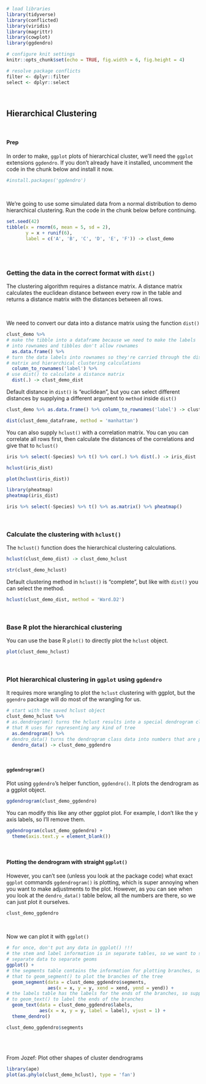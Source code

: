 ```{r setup, include=FALSE}
# load libraries
library(tidyverse)
library(conflicted)
library(viridis)
library(magrittr)
library(cowplot)
library(ggdendro)

# configure knit settings
knitr::opts_chunk$set(echo = TRUE, fig.width = 6, fig.height = 4)

# resolve package conflicts
filter <- dplyr::filter
select <- dplyr::select
```

<br>

## Hierarchical Clustering

<br>

#### Prep

In order to make, `ggplot` plots of hierarchical cluster, we'll need the `ggplot` extensions `ggdendro`. If you don't already have it installed, uncomment the code in the chunk below and install it now.

```{r}
#install.packages('ggdendro')
```

<br>

We're going to use some simulated data from a normal distribution to demo hierarchical clustering. Run the code in the chunk below before continuing.

```{r}
set.seed(42)
tibble(x = rnorm(6, mean = 5, sd = 2), 
       y = x + runif(6),
       label = c('A', 'B', 'C', 'D', 'E', 'F')) -> clust_demo
```

<br><br>

### Getting the data in the correct format with `dist()`

The clustering algorithm requires a distance matrix. A distance matrix calculates the euclidean distance between every row in the table and returns a distance matrix with the distances between all rows.

<br>

We need to convert our data into a distance matrix using the function `dist()`

```{r}
clust_demo %>% 
# make the tibble into a dataframe because we need to make the labels
# into rownames and tibbles don't allow rownames
  as.data.frame() %>%
# turn the data labels into rownames so they're carried through the distance
# matrix and hierarchical clustering calculations
  column_to_rownames('label') %>%
# use dist() to calculate a distance matrix
  dist(.) -> clust_demo_dist
```

Default distance in `dist()` is "euclidean", but you can select different distances by supplying a different argument to `method` inside `dist()`

```{r}
clust_demo %>% as.data.frame() %>% column_to_rownames('label') -> clust_demo_dataframe

dist(clust_demo_dataframe, method = 'manhattan')
```

You can also supply `hclust()` with a correlation matrix. You can you can correlate all rows first, then calculate the distances of the correlations and give that to `hclust()`

```{r}
iris %>% select(-Species) %>% t() %>% cor(.) %>% dist(.) -> iris_dist

hclust(iris_dist)

plot(hclust(iris_dist))

library(pheatmap)
pheatmap(iris_dist)

iris %>% select(-Species) %>% t() %>% as.matrix() %>% pheatmap()
```

<br>

### Calculate the clustering with `hclust()`

The `hclust()` function does the hierarchical clustering calculations.

```{r}
hclust(clust_demo_dist) -> clust_demo_hclust

str(clust_demo_hclust)
```

Default clustering method in `hclust()` is "complete", but like with `dist()` you can select the method.

```{r}
hclust(clust_demo_dist, method = 'Ward.D2')
```

<br>

### Base R plot the hierarchical clustering

You can use the base R `plot()` to directly plot the `hclust` object.

```{r}
plot(clust_demo_hclust)
```

<br>

### Plot hierarchical clustering in `ggplot` using `ggdendro`

It requires more wrangling to plot the `hclust` clustering with ggplot, but the `ggendro` package will do most of the wrangling for us.

```{r}
# start with the saved hclust object
clust_demo_hclust %>% 
# as.dendrogram() turns the hclust results into a special dendrogram class 
# that R uses for representing any kind of tree
  as.dendrogram() %>% 
# dendro_data() turns the dendrogram class data into numbers that are plottable
  dendro_data() -> clust_demo_ggdendro
```

<br>

#### `ggdendrogram()`

Plot using `ggdendro`'s helper function, `ggdendro()`. It plots the dendrogram as a ggplot object.

```{r}
ggdendrogram(clust_demo_ggdendro)
```

You can modify this like any other ggplot plot. For example, I don't like the y axis labels, so I'll remove them.

```{r}
ggdendrogram(clust_demo_ggdendro) +
  theme(axis.text.y = element_blank())
```

<br>

#### Plotting the dendrogram with straight `ggplot()`

However, you can't see (unless you look at the package code) what exact `ggplot` commands `ggdendrogram()` is plotting, which is super annoying when you want to make adjustments to the plot. However, as you can see when you look at the `dendro_data()` table below, all the numbers are there, so we can just plot it ourselves.

```{r}
clust_demo_ggdendro
```

<br>

Now we can plot it with `ggplot()`

```{r}
# for once, don't put any data in ggplot() !!!
# the stem and label information is in separate tables, so we want to supply
# separate data to separate geoms
ggplot() +
# the segments table contains the information for plotting branches, so supply
# that to geom_segment() to plot the branches of the tree
  geom_segment(data = clust_demo_ggdendro$segments, 
               aes(x = x, y = y, xend = xend, yend = yend)) +
# the labels table has the labels for the ends of the branches, so supply that
# to geom_text() to label the ends of the branches
  geom_text(data = clust_demo_ggdendro$labels, 
            aes(x = x, y = y, label = label), vjust = 1) +
  theme_dendro()
```

```{r}
clust_demo_ggdendro$segments
```

<br><br>

From Jozef: Plot other shapes of cluster dendrograms

```{r}
library(ape)
plot(as.phylo(clust_demo_hclust), type = 'fan')
```

